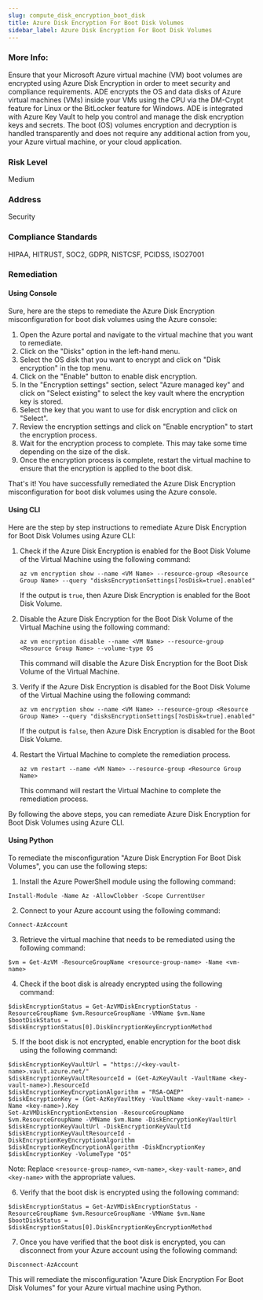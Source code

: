 ```yaml
---
slug: compute_disk_encryption_boot_disk
title: Azure Disk Encryption For Boot Disk Volumes
sidebar_label: Azure Disk Encryption For Boot Disk Volumes
---
```


### More Info:

Ensure that your Microsoft Azure virtual machine (VM) boot volumes are encrypted using Azure Disk Encryption in order to meet security and compliance requirements. ADE encrypts the OS and data disks of Azure virtual machines (VMs) inside your VMs using the CPU via the DM-Crypt feature for Linux or the BitLocker feature for Windows. ADE is integrated with Azure Key Vault to help you control and manage the disk encryption keys and secrets. The boot (OS) volumes encryption and decryption is handled transparently and does not require any additional action from you, your Azure virtual machine, or your cloud application.

### Risk Level

Medium

### Address

Security

### Compliance Standards

HIPAA, HITRUST, SOC2, GDPR, NISTCSF, PCIDSS, ISO27001
### Remediation

#### Using Console

Sure, here are the steps to remediate the Azure Disk Encryption misconfiguration for boot disk volumes using the Azure console:

1. Open the Azure portal and navigate to the virtual machine that you want to remediate.
2. Click on the "Disks" option in the left-hand menu.
3. Select the OS disk that you want to encrypt and click on "Disk encryption" in the top menu.
4. Click on the "Enable" button to enable disk encryption.
5. In the "Encryption settings" section, select "Azure managed key" and click on "Select existing" to select the key vault where the encryption key is stored.
6. Select the key that you want to use for disk encryption and click on "Select".
7. Review the encryption settings and click on "Enable encryption" to start the encryption process.
8. Wait for the encryption process to complete. This may take some time depending on the size of the disk.
9. Once the encryption process is complete, restart the virtual machine to ensure that the encryption is applied to the boot disk.

That's it! You have successfully remediated the Azure Disk Encryption misconfiguration for boot disk volumes using the Azure console.

#### Using CLI

Here are the step by step instructions to remediate Azure Disk Encryption for Boot Disk Volumes using Azure CLI:

1. Check if the Azure Disk Encryption is enabled for the Boot Disk Volume of the Virtual Machine using the following command:

   ```
   az vm encryption show --name <VM Name> --resource-group <Resource Group Name> --query "disksEncryptionSettings[?osDisk=true].enabled"
   ```

   If the output is `true`, then Azure Disk Encryption is enabled for the Boot Disk Volume.

2. Disable the Azure Disk Encryption for the Boot Disk Volume of the Virtual Machine using the following command:

   ```
   az vm encryption disable --name <VM Name> --resource-group <Resource Group Name> --volume-type OS
   ```

   This command will disable the Azure Disk Encryption for the Boot Disk Volume of the Virtual Machine.

3. Verify if the Azure Disk Encryption is disabled for the Boot Disk Volume of the Virtual Machine using the following command:

   ```
   az vm encryption show --name <VM Name> --resource-group <Resource Group Name> --query "disksEncryptionSettings[?osDisk=true].enabled"
   ```

   If the output is `false`, then Azure Disk Encryption is disabled for the Boot Disk Volume.

4. Restart the Virtual Machine to complete the remediation process.

   ```
   az vm restart --name <VM Name> --resource-group <Resource Group Name>
   ```

   This command will restart the Virtual Machine to complete the remediation process.

By following the above steps, you can remediate Azure Disk Encryption for Boot Disk Volumes using Azure CLI.

#### Using Python

To remediate the misconfiguration "Azure Disk Encryption For Boot Disk Volumes", you can use the following steps:

1. Install the Azure PowerShell module using the following command: 

```
Install-Module -Name Az -AllowClobber -Scope CurrentUser
```

2. Connect to your Azure account using the following command:

```
Connect-AzAccount
```

3. Retrieve the virtual machine that needs to be remediated using the following command:

```
$vm = Get-AzVM -ResourceGroupName <resource-group-name> -Name <vm-name>
```

4. Check if the boot disk is already encrypted using the following command:

```
$diskEncryptionStatus = Get-AzVMDiskEncryptionStatus -ResourceGroupName $vm.ResourceGroupName -VMName $vm.Name
$bootDiskStatus = $diskEncryptionStatus[0].DiskEncryptionKeyEncryptionMethod
```

5. If the boot disk is not encrypted, enable encryption for the boot disk using the following command:

```
$diskEncryptionKeyVaultUrl = "https://<key-vault-name>.vault.azure.net/"
$diskEncryptionKeyVaultResourceId = (Get-AzKeyVault -VaultName <key-vault-name>).ResourceId
$diskEncryptionKeyEncryptionAlgorithm = "RSA-OAEP"
$diskEncryptionKey = (Get-AzKeyVaultKey -VaultName <key-vault-name> -Name <key-name>).Key
Set-AzVMDiskEncryptionExtension -ResourceGroupName $vm.ResourceGroupName -VMName $vm.Name -DiskEncryptionKeyVaultUrl $diskEncryptionKeyVaultUrl -DiskEncryptionKeyVaultId $diskEncryptionKeyVaultResourceId -DiskEncryptionKeyEncryptionAlgorithm $diskEncryptionKeyEncryptionAlgorithm -DiskEncryptionKey $diskEncryptionKey -VolumeType "OS"
```

Note: Replace `<resource-group-name>`, `<vm-name>`, `<key-vault-name>`, and `<key-name>` with the appropriate values.

6. Verify that the boot disk is encrypted using the following command:

```
$diskEncryptionStatus = Get-AzVMDiskEncryptionStatus -ResourceGroupName $vm.ResourceGroupName -VMName $vm.Name
$bootDiskStatus = $diskEncryptionStatus[0].DiskEncryptionKeyEncryptionMethod
```

7. Once you have verified that the boot disk is encrypted, you can disconnect from your Azure account using the following command: 

```
Disconnect-AzAccount
```

This will remediate the misconfiguration "Azure Disk Encryption For Boot Disk Volumes" for your Azure virtual machine using Python.



